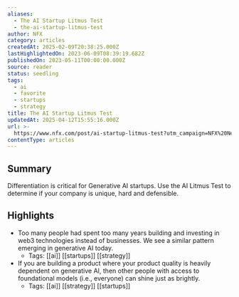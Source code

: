 ```yaml
---
aliases:
  - The AI Startup Litmus Test
  - the-ai-startup-litmus-test
author: NFX
category: articles
createdAt: 2025-02-09T20:38:25.000Z
lastHighlightedOn: 2023-06-09T08:39:19.682Z
publishedOn: 2023-05-11T00:00:00.000Z
source: reader
status: seedling
tags:
  - ai
  - favorite
  - startups
  - strategy
title: The AI Startup Litmus Test
updatedAt: 2025-04-12T15:55:16.000Z
url: >-
  https://www.nfx.com/post/ai-startup-litmus-test?utm_campaign=NFX%20Newsletter&utm_medium=email&_hsmi=257931233&_hsenc=p2ANqtz-8JmFrC0yR7-C0py1kg0B5vcIyzQH6zv2zASS_i7fNoUW50dDhcAB89YmgCdBCyPFC3A1t94NMdxypDvw1CnJdVOoKjPXMQdtiurhQ98y26-dIkL_k&utm_content=257931233&utm_source=hs_email
contentType: articles
---
```

## Summary

Differentiation is critical for Generative AI startups. Use the AI Litmus Test to determine if your company is unique, hard and defensible.

## Highlights

- Too many people had spent too many years building and investing in web3 technologies instead of businesses. We see a similar pattern emerging in generative AI today.
    - Tags: [[ai]] [[startups]] [[strategy]]
- If you are building a product where your product quality is heavily dependent on generative AI, then other people with access to foundational models (i.e., everyone) can shine just as brightly.
    - Tags: [[ai]] [[strategy]] [[startups]]
